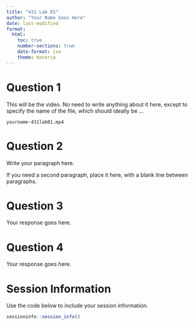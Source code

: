---
title: "431 Lab 01"
author: "Your Name Goes Here"
date: last-modified
format: 
  html:
    toc: true
    number-sections: true
    date-format: iso
    theme: materia
---

# Question 1

This will be the video. No need to write anything about it here, except to specify the name of the file, which should ideally be ...

`yourname-431lab01.mp4`

# Question 2

Write your paragraph here.

If you need a second paragraph, place it here, with a blank line between paragraphs.

# Question 3

Your response goes here.

# Question 4

Your response goes here.

# Session Information

Use the code below to include your session information.

```{r}
sessioninfo::session_info()
```
